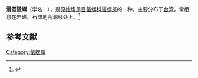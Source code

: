 {{Speciesbox
| name = 滑圆蜑螺
| image = 
| image_width = 
| genus = Nerita
| species = ocellata
| authority = Le Guillou, 1841
}}
'''滑圆蜑螺'''（学名：''{{lang|la|Nerita ocellata}}''），是[[原始腹足目|原始腹足目]][[蜑螺科|蜑螺科]][[蜑螺属|蜑螺属]]的一种。主要分布于[[台湾|台湾]]，常栖息在岩礁、石滩地高潮线处上。<ref>{{cite web|url=http://shell.sinica.edu.tw/chinese/shellbase_detail.php?science_no=198|title=国际贝库：滑圆蜑螺|publisher=台湾贝类资料库|accessdate=2009-08-11|archive-date=2016-03-04|archive-url=https://web.archive.org/web/20160304105441/http://shell.sinica.edu.tw/chinese/shellbase_detail.php?science_no=198|dead-url=no}}</ref>

== 参考文献 ==
{{reflist|2}}
{{Taxonbar|from=Q13893991}}

[[Category:蜑螺属|Category:蜑螺属]]
{{animal-stub}}